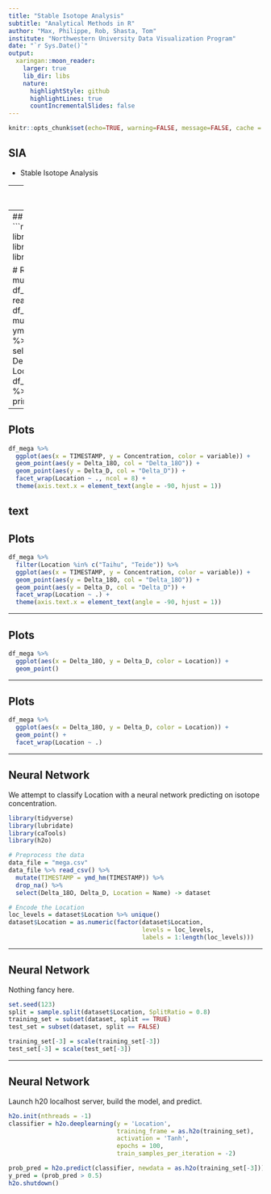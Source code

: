 ```yaml
---
title: "Stable Isotope Analysis"
subtitle: "Analytical Methods in R"
author: "Max, Philippe, Rob, Shasta, Tom"
institute: "Northwestern University Data Visualization Program"
date: "`r Sys.Date()`"
output:
  xaringan::moon_reader:
    larger: true
    lib_dir: libs
    nature:
      highlightStyle: github
      highlightLines: true
      countIncrementalSlides: false
---
```

<style type="text/css">
.remark-slide-content {
    font-size: 28px;
    padding: 1em 2em 1em 2em;
}
</style>

```r
knitr::opts_chunk$set(echo=TRUE, warning=FALSE, message=FALSE, cache = TRUE)
```

## SIA

* Stable Isotope Analysis

---
## SIA
![The Performer](sia.png)

---
## Loading the data
```r
# Load required libraries.
library(tidyverse)
library(lubridate)

# Read local csv file, munging it slightly.
df_mega <- read_csv("mega.csv")
df_mega %>% mutate(TIMESTAMP = ymd_hm(TIMESTAMP)) %>% drop_na() %>% 
  select(TIMESTAMP, Delta_18O, Delta_D, Location = Name) -> df_mega
df_mega %>% head() %>% print()
```

---

## Plots
```r
df_mega %>% 
  ggplot(aes(x = TIMESTAMP, y = Concentration, color = variable)) +
  geom_point(aes(y = Delta_18O, col = "Delta_18O")) + 
  geom_point(aes(y = Delta_D, col = "Delta_D")) +
  facet_wrap(Location ~ ., ncol = 8) + 
  theme(axis.text.x = element_text(angle = -90, hjust = 1))
```
text
---

## Plots
```r
df_mega %>% 
  filter(Location %in% c("Taihu", "Teide")) %>% 
  ggplot(aes(x = TIMESTAMP, y = Concentration, color = variable)) +
  geom_point(aes(y = Delta_18O, col = "Delta_18O")) + 
  geom_point(aes(y = Delta_D, col = "Delta_D")) +
  facet_wrap(Location ~ .) + 
  theme(axis.text.x = element_text(angle = -90, hjust = 1))
```

---

## Plots
```r
df_mega %>% 
  ggplot(aes(x = Delta_18O, y = Delta_D, color = Location)) +
  geom_point()
```


---

## Plots
```r
df_mega %>% 
  ggplot(aes(x = Delta_18O, y = Delta_D, color = Location)) +
  geom_point() + 
  facet_wrap(Location ~ .)
```


---

## Neural Network

We attempt to classify Location with a neural network predicting on isotope concentration.

```r
library(tidyverse)
library(lubridate)
library(caTools)
library(h2o)

# Preprocess the data
data_file = "mega.csv"
data_file %>% read_csv() %>% 
  mutate(TIMESTAMP = ymd_hm(TIMESTAMP)) %>% 
  drop_na() %>% 
  select(Delta_18O, Delta_D, Location = Name) -> dataset 

# Encode the Location
loc_levels = dataset$Location %>% unique()
dataset$Location = as.numeric(factor(dataset$Location, 
                                     levels = loc_levels,
                                     labels = 1:length(loc_levels)))
```
---

## Neural Network
Nothing fancy here.
```r
set.seed(123)
split = sample.split(dataset$Location, SplitRatio = 0.8)
training_set = subset(dataset, split == TRUE)
test_set = subset(dataset, split == FALSE)

training_set[-3] = scale(training_set[-3])
test_set[-3] = scale(test_set[-3])
```

---

## Neural Network
Launch h20 localhost server, build the model, and predict.

```r
h2o.init(nthreads = -1)
classifier = h2o.deeplearning(y = 'Location',
                              training_frame = as.h2o(training_set), 
                              activation = 'Tanh',
                              epochs = 100, 
                              train_samples_per_iteration = -2) 

prob_pred = h2o.predict(classifier, newdata = as.h2o(training_set[-3]))
y_pred = (prob_pred > 0.5)
h2o.shutdown()
```

















